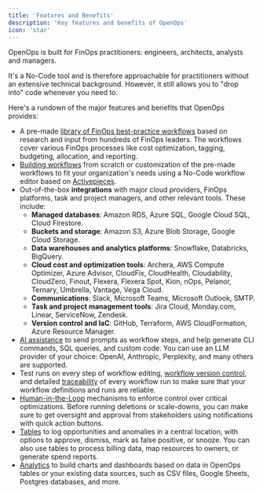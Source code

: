 ```yaml
---
title: 'Features and Benefits'
description: 'Key features and benefits of OpenOps'
icon: 'star'
---
```


OpenOps is built for FinOps practitioners: engineers, architects, analysts and managers.

It's a No-Code tool and is therefore approachable for practitioners without an extensive technical background. However, it still allows you to "drop into" code whenever you need to.

Here's a rundown of the major features and benefits that OpenOps provides:

* A pre-made [library of FinOps best-practice workflows](/workflow-management/workflow-templates) based on research and input from hundreds of FinOps leaders. The workflows cover various FinOps processes like cost optimization, tagging, budgeting, allocation, and reporting.
* [Building workflows](/workflow-management/building-workflows) from scratch or customization of the pre-made workflows to fit your organization's needs using a No-Code workflow editor based on [Activepieces](https://www.activepieces.com/docs/getting-started/introduction).
* Out-of-the-box **integrations** with major cloud providers, FinOps platforms, task and project managers, and other relevant tools. These include:
    * **Managed databases**: Amazon RDS, Azure SQL, Google Cloud SQL, Cloud Firestore.
    * **Buckets and storage**: Amazon S3, Azure Blob Storage, Google Cloud Storage.
    * **Data warehouses and analytics platforms**: Snowflake, Databricks, BigQuery.
    * **Cloud cost and optimization tools**: Archera, AWS Compute Optimizer, Azure Advisor, CloudFix, CloudHealth, Cloudability, CloudZero, Finout, Flexera, Flexera Spot, Kion, nOps, Pelanor, Ternary, Umbrella, Vantage, Vega Cloud.
    * **Communications**: Slack, Microsoft Teams, Microsoft Outlook, SMTP.
    * **Task and project management tools**: Jira Cloud, Monday.com, Linear, ServiceNow, Zendesk.
    * **Version control and IaC**: GitHub, Terraform, AWS CloudFormation, Azure Resource Manager.
* [AI assistance](/ai-assistance/overview/) to send prompts as workflow steps, and help generate CLI commands, SQL queries, and custom code. You can use an LLM provider of your choice: OpenAI, Anthropic, Perplexity, and many others are supported.
* Test runs on every step of workflow editing, [workflow version control](/workflow-management/workflow-version-history-lifecycle), and detailed [traceability](/workflow-management/investigate-workflow-run) of every workflow run to make sure that your workflow definitions and runs are reliable.
* [Human-in-the-Loop](/workflow-management/human-in-the-loop) mechanisms to enforce control over critical optimizations. Before running deletions or scale-downs, you can make sure to get oversight and approval from stakeholders using notifications with quick action buttons.
* [Tables](/reporting-analytics) to log opportunities and anomalies in a central location, with options to approve, dismiss, mark as false positive, or snooze. You can also use tables to process billing data, map resources to owners, or generate spend reports.
* [Analytics](/reporting-analytics/data-visualization) to build charts and dashboards based on data in OpenOps tables or your existing data sources, such as CSV files, Google Sheets, Postgres databases, and more.

